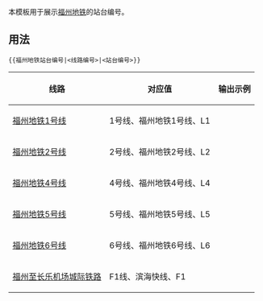 本模板用于展示[[福州地铁]]的站台编号。

== 用法 ==
<pre>{{福州地铁站台编号|<线路编号>|<站台编号>}}</pre>

{| class="wikitable"
|- 
! 线路 || {{Code|<线路编号>}}对应值 || 输出示例
|- 
| [[福州地铁1号线]] || 1号线、福州地铁1号线、L1 || {{福州地铁站台编号|L1|1}}
|- 
| [[福州地铁2号线]] || 2号线、福州地铁2号线、L2 || {{福州地铁站台编号|L2|2}}
|- 
| [[福州地铁4号线]] || 4号线、福州地铁4号线、L4 || {{福州地铁站台编号|L4|4}}
|- 
| [[福州地铁5号线]] || 5号线、福州地铁5号线、L5 || {{福州地铁站台编号|L5|5}}
|- 
| [[福州地铁6号线]] || 6号线、福州地铁6号线、L6 || {{福州地铁站台编号|L6|6}}
|-
| [[福州至长乐机场城际铁路]] || F1线、滨海快线、F1 || {{福州地铁站台编号|F1|1}}
|}